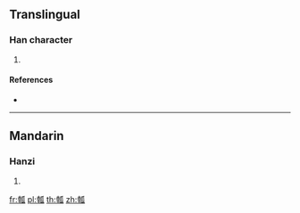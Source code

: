{{character info/new}}
==Translingual==

===Han character===
{{Han char|rn=97|rad=瓜|as=08|sn=13|four=42430|canj=GJHVO}}

# {{defn|Han|sort=瓜08}}

====References====
* {{Han ref|kx=0747.080|dkj=21404|hdz=42656.070|uh=74E1|ud=29921|bh=DEBF|bd=57023}}

----

==Mandarin==

===Hanzi===
{{cmn-hanzi|pin=[[wà]] ([[wa4]]), [[zhí]] ([[zhi2]])|wg=wa<sup>4</sup>, chih<sup>2</sup>}}

# {{defn|lang=cmn|sort=瓜08}}

[[fr:瓡]]
[[pl:瓡]]
[[th:瓡]]
[[zh:瓡]]